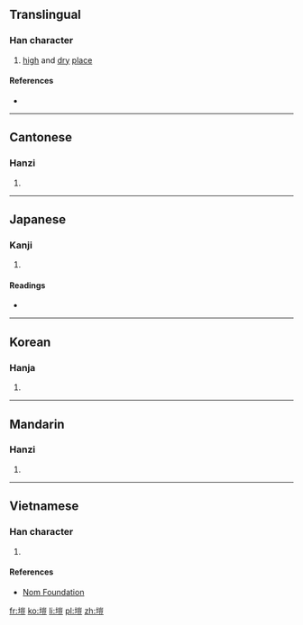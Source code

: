 {{also|垲}}
==Translingual==

===Han character===
{{Han char|rn=32|rad=土|as=10|sn=13|four=4211<sub>8</sub>|canj=土山一廿 (GUMT)|ids=⿰[[土]][[豈]]}}

# [[high]] and [[dry]] [[place]]

====References====
* {{Han ref|kx=0235.080|dkj=05326|dj=0473.010|hdz=10472.050|uh=584F|ud=22607|bh=DCE5|bd=56549}}

----

==Cantonese==

===Hanzi===
{{yue-hanzi|jyut=|y=hoi2|sim=垲}}

# {{defn|lang=yue|sort=土10}}

----

==Japanese==

===Kanji===
{{ja-kanji|grade=|rs=土10}}

# {{defn|lang=ja|sort=土10}}

====Readings====
* {{ja-readings|on=[[かい]] (kai), [[がい]] (gai)|kun=}}

----

==Korean==

===Hanja===
{{ko-hanja|hangeul=개|rv=gae|mr=kae}}

# {{defn|lang=ko|sort=土10}}

----

==Mandarin==

===Hanzi===
{{cmn-hanzi|sim=垲|pin=[[kǎi]] ([[kai3]])|wg=k'ai<sup>3</sup>}}

# {{defn|lang=cmn|sort=土10}}

----

==Vietnamese==

===Han character===
{{vi-hantu|[[khải]]|rs=土10}}

# {{defn|lang=vi|sort=土10}}

====References====
*[http://nomfoundation.org/common/nom_details.php?codepoint=584f Nom Foundation]

[[fr:塏]]
[[ko:塏]]
[[li:塏]]
[[pl:塏]]
[[zh:塏]]